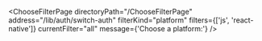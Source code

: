 

<ChooseFilterPage
  directoryPath="/ChooseFilterPage"
  address="/lib/auth/switch-auth"
  filterKind="platform"
  filters={['js', 'react-native']}
  currentFilter="all"
  message={'Choose a platform:'}
/>
